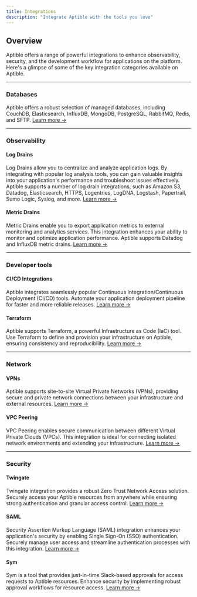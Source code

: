 ```yaml
---
title: Integrations
description: "Integrate Aptible with the tools you love"
---
```


## Overview

Aptible offers a range of powerful integrations to enhance observability, security, and the development workflow for applications on the platform. Here's a glimpse of some of the key integration categories available on Aptible.

---

### Databases

Aptible offers a robust selection of managed databases, including CouchDB, Elasticsearch, InfluxDB, MongoDB, PostgreSQL, RabbitMQ, Redis, and SFTP. [Learn more →](/docs/databases)

---

### Observability

#### Log Drains

Log Drains allow you to centralize and analyze application logs. By integrating with popular log analysis tools, you can gain valuable insights into your application's performance and troubleshoot issues effectively. Aptible supports a number of log drain integrations, such as Amazon S3, Datadog, Elasticsearch, HTTPS, Logentries, LogDNA, Logstash, Papertrail, Sumo Logic, Syslog, and more. [Learn more →](/docs/databases)

#### Metric Drains

Metric Drains enable you to export application metrics to external monitoring and analytics services. This integration enhances your ability to monitor and optimize application performance. Aptible supports Datadog and InfluxDB metric drains. [Learn more →](/docs/databases)

---

### Developer tools

#### CI/CD Integrations

Aptible integrates seamlessly popular Continuous Integration/Continuous Deployment (CI/CD) tools. Automate your application deployment pipeline for faster and more reliable releases. [Learn more →](/docs/continuous-integration-provider-deployment)

#### Terraform

Aptible supports Terraform, a powerful Infrastructure as Code (IaC) tool. Use Terraform to define and provision your infrastructure on Aptible, ensuring consistency and reproducibility. [Learn more →](/docs/terraform)

---

### Network

#### VPNs

Aptible supports site-to-site Virtual Private Networks (VPNs), providing secure and private network connections between your infrastructure and external resources. [Learn more →](/docs/network-integrations)

#### VPC Peering

VPC Peering enables secure communication between different Virtual Private Clouds (VPCs). This integration is ideal for connecting isolated network environments and extending your infrastructure. [Learn more →](/docs/network-integrations)

---

### Security

#### Twingate

Twingate integration provides a robust Zero Trust Network Access solution. Securely access your Aptible resources from anywhere while ensuring strong authentication and granular access control. [Learn more →](/docs/twingate)

#### SAML

Security Assertion Markup Language (SAML) integration enhances your application's security by enabling Single Sign-On (SSO) authentication. Securely manage user access and streamline authentication processes with this integration. [Learn more →](/docs/sso)

#### Sym

Sym is a tool that provides just-in-time Slack-based approvals for access requests to Aptible resources. Enhance security by implementing robust approval workflows for resource access. [Learn more →](/docs/Sym)
